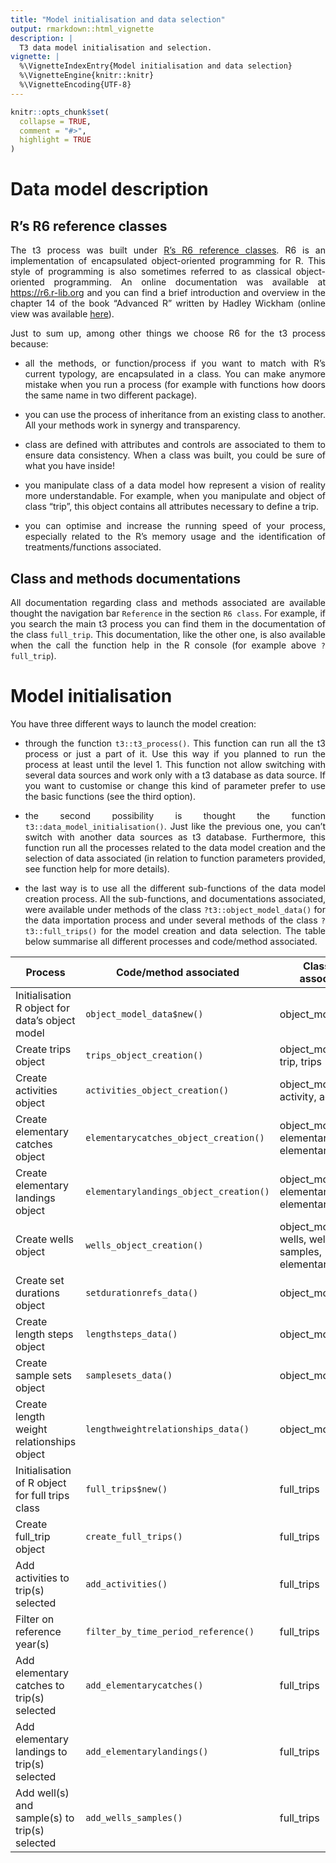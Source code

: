 ```yaml
---
title: "Model initialisation and data selection"
output: rmarkdown::html_vignette
description: |
  T3 data model initialisation and selection.
vignette: |
  %\VignetteIndexEntry{Model initialisation and data selection}
  %\VignetteEngine{knitr::knitr}
  %\VignetteEncoding{UTF-8}
---
```


```r
knitr::opts_chunk$set(
  collapse = TRUE,
  comment = "#>",
  highlight = TRUE
)
```

<div style="text-align: justify">

# Data model description

## R's R6 reference classes

The t3 process was built under [R’s R6 reference classes](https://r6.r-lib.org/). R6 is an implementation of encapsulated object-oriented programming for R. This style of programming is also sometimes referred to as classical object-oriented programming. An online documentation was available at [https://r6.r-lib.org](https://r6.r-lib.org) and you can find a brief introduction and overview in the chapter 14 of the book “Advanced R” written by Hadley Wickham (online view was available [here](https://adv-r.hadley.nz/index.html)).

Just to sum up, among other things we choose R6 for the t3 process because:

* all the methods, or function/process if you want to match with R's current typology, are encapsulated in a class. You can make anymore mistake when you run a process (for example with functions how doors the same name in two different package).

* you can use the process of inheritance from an existing class to another. All your methods work in synergy and transparency.

* class are defined with attributes and controls are associated to them to ensure data consistency. When a class was built, you could be sure of what you have inside!

* you manipulate class of a data model how represent a vision of reality more understandable. For example, when you manipulate and object of class "trip", this object contains all attributes necessary to define a trip. 

* you can optimise and increase the running speed of your process, especially related to the R's memory usage and the identification of treatments/functions associated.

## Class and methods documentations

All documentation regarding class and methods associated are available thought the navigation bar `Reference` in the section `R6 class`. For example, if you search the main t3 process you can find them in the documentation of the class `full_trip`. This documentation, like the other one, is also available when the call the function help in the R console (for example above `?full_trip`).

# Model initialisation

You have three different ways to launch the model creation:

* through the function `t3::t3_process()`. This function can run all the t3 process or just a part of it. Use this way if you planned to run the process at least until the level 1. This function not allow switching with several data sources and work only with a t3 database as data source. If you want to customise or change this kind of parameter prefer to use the basic functions (see the third option).

* the second possibility is thought the function `t3::data_model_initialisation()`. Just like the previous one, you can't switch with another data sources as t3 database. Furthermore, this function run all the processes related to the data model creation and the selection of data associated (in relation to function parameters provided, see function help for more details).

* the last way is to use all the different sub-functions of the data model creation process. All the sub-functions, and documentations associated, were available under methods of the class `?t3::object_model_data()` for the data importation process and under several methods of the class `?t3::full_trips()` for the model creation and data selection. The table below summarise all different processes and code/method associated.

| Process                                         | Code/method associated                 | Class(es) associated                                        |
|-------------------------------------------------|----------------------------------------|-------------------------------------------------------------|
| Initialisation R object for data's object model | `object_model_data$new()`         | object_model_data                                           |
| Create trips object                             | `trips_object_creation()`              | object_model_data, trip, trips                              |
| Create activities object                        | `activities_object_creation()`         | object_model_data, activity, activities                     |
| Create elementary catches object                | `elementarycatches_object_creation()`  | object_model_data, elementarycatch, elementarycatches       |
| Create elementary landings object               | `elementarylandings_object_creation()` | object_model_data, elementarylanding, elementarylandings    |
| Create wells object                             | `wells_object_creation()`              | object_model_data, wells, well, samples, elementarywellplan |
| Create set durations object                     | `setdurationrefs_data()`               | object_model_data                                           |
| Create length steps object                      | `lengthsteps_data()`                   | object_model_data                                           |
| Create sample sets object                       | `samplesets_data()`                    | object_model_data                                           |
| Create length weight relationships object       | `lengthweightrelationships_data()`     | object_model_data                                           |
| Initialisation of R object for full trips class | `full_trips$new()`                | full_trips                                                  |
| Create full_trip object                         | `create_full_trips()`                  | full_trips                                                  |
| Add activities to trip(s) selected              | `add_activities()`                     | full_trips                                                  |
| Filter on reference year(s)                     | `filter_by_time_period_reference()`    | full_trips                                                  |
| Add elementary catches to trip(s) selected      | `add_elementarycatches()`              | full_trips                                                  |
| Add elementary landings to trip(s) selected     | `add_elementarylandings()`             | full_trips                                                  |
| Add well(s) and sample(s) to trip(s) selected   | `add_wells_samples()`                  | full_trips                                                  |

</div>
